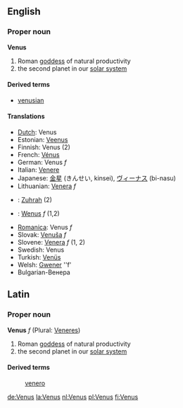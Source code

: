 ==English==
===Proper noun===
'''Venus'''

# Roman [[goddess]] of natural productivity
# the second planet in our [[solar system]]

==== Derived terms ====
*[[venusian]]<!-- capitalisation? -->

==== Translations ====
*[[Dutch]]: Venus
*Estonian: [[Veenus]]
*Finnish: Venus (2)
*French: [[Vénus]]
*German: Venus ''f''
*Italian: [[Venere]]
*Japanese: [[金星]] (きんせい, kinsei), [[ヴィーナス]] (bi-nasu)
*Lithuanian: [[Venera]] ''f''
*{{ms}}: [[Zuhrah]] (2)
*{{pl}}: [[Wenus]] ''f'' (1,2)
*[[Romanica]]: Venus ''f''
*Slovak: [[Venuša]] ''f''
*Slovene: [[Venera]] ''f'' (1, 2)
*Swedish: Venus
*Turkish: [[Venüs]]
*Welsh: [[Gwener]] ''f'
*Bulgarian-Венера

==Latin==
===Proper noun===
'''Venus''' ''f'' (Plural: [[Veneres]])

# Roman [[goddess]] of natural productivity
# the second planet in our [[solar system]]

====Derived terms====
:[[venero]]

[[de:Venus]]
[[la:Venus]]
[[nl:Venus]]
[[pl:Venus]]
[[fi:Venus]]